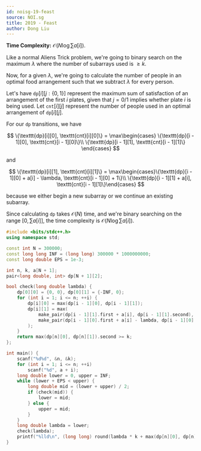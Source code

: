 ---
id: noisg-19-feast
source: NOI.sg
title: 2019 - Feast
author: Dong Liu
---

**Time Complexity:** $\mathcal{O}(N\log{\sum a[i]})$.

<LanguageSection>

<CPPSection>

Like a normal Aliens Trick problem, we're going to binary search on the maximum
$\lambda$ where the number of subarrays used is $\geq k$.

Now, for a given $\lambda$, we're going to calculate the number of people in an
optimal food arrangement such that we subtract $\lambda$ for every
person.

Let's have $\texttt{dp}[i][j:\{0,1\}]$ represent the maximum sum of satisfaction
of an arrangement of the first $i$ plates, given that $j=0/1$ implies whether
plate $i$ is being used. Let $\texttt{cnt}[i][j]$ represent the number of
people used in an optimal arrangement of $\texttt{dp}[i][j]$.

For our $\texttt{dp}$ transitions, we have

$$
\{\texttt{dp}[i][0], \texttt{cnt}[i][0]\} =
\max\begin{cases} \{\texttt{dp}[i - 1][0], \texttt{cnt}[i - 1][0]\}\\
\{\texttt{dp}[i - 1][1], \texttt{cnt}[i - 1][1]\}
\end{cases}
$$

and

$$
\{\texttt{dp}[i][1], \texttt{cnt}[i][1]\} =
\max\begin{cases}\{\texttt{dp}[i - 1][0] + a[i] - \lambda, \texttt{cnt}[i - 1][0] + 1\}\\
\{\texttt{dp}[i - 1][1] + a[i], \texttt{cnt}[i - 1][1]\}\end{cases}
$$

because we either begin a new subarray or we continue an existing subarray.

Since calculating $\texttt{dp}$ takes $\mathcal O(N)$ time, and we're binary
searching on the range $[0, \sum a[i]]$, the time complexity is
$\mathcal{O}(N\log{\sum a[i]})$.

```cpp
#include <bits/stdc++.h>
using namespace std;

const int N = 300000;
const long long INF = (long long) 300000 * 1000000000;
const long double EPS = 1e-3;

int n, k, a[N + 1];
pair<long double, int> dp[N + 1][2];

bool check(long double lambda) {
	dp[0][0] = {0, 0}, dp[0][1] = {-INF, 0};
	for (int i = 1; i <= n; ++i) {
		dp[i][0] = max(dp[i - 1][0], dp[i - 1][1]);
		dp[i][1] = max(
			make_pair(dp[i - 1][1].first + a[i], dp[i - 1][1].second),
			make_pair(dp[i - 1][0].first + a[i] - lambda, dp[i - 1][0].second + 1)
		);
	}
	return max(dp[n][0], dp[n][1]).second >= k;
};

int main() {
	scanf("%d%d", &n, &k);
	for (int i = 1; i <= n; ++i)
		scanf("%d", a + i);
	long double lower = 0, upper = INF;
	while (lower + EPS < upper) {
		long double mid = (lower + upper) / 2;
		if (check(mid)) {
			lower = mid;
		} else {
			upper = mid;
		}
	}
	long double lambda = lower;
	check(lambda);
	printf("%lld\n", (long long) round(lambda * k + max(dp[n][0], dp[n][1]).first));
}
```

</CPPSection>

</LanguageSection>
